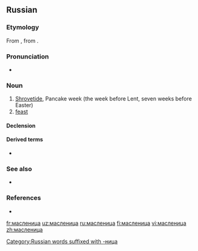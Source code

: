 ==Russian==

===Etymology===
From {{inh|ru|sla-pro|*maslěnica}}, from {{affix|sla-pro|*maslěnъjь|*-ica|nocat=1}}.

===Pronunciation===
* {{ru-IPA|ма́сленица}}

===Noun===
{{ru-noun+|ма́сленица}}

# [[Shrovetide]], Pancake week (the week before Lent, seven weeks before Easter)
# [[feast]]
#: {{uxi|ru|не [[житьё]], а масленица|a [[bed of roses]]; living [[high on the hog]]}}
#: {{uxi|ru|не всё коту масленица, придёт и [[великий пост]]|good things don’t last forever (after dinner comes the reckoning)}}

====Declension====
{{ru-noun-table|ма́сленица}}

====Derived terms====
* {{l|ru|ма́сленичный}}

===See also===
* {{l|ru|блин}}

===References===
* {{R:sla:ESSJa|recons=*maslěnica|vol=17|page-left=222|page-right=223|page=223}}

[[Category:Russian words suffixed with -ница]]

[[fr:масленица]]
[[uz:масленица]]
[[ru:масленица]]
[[fi:масленица]]
[[vi:масленица]]
[[zh:масленица]]